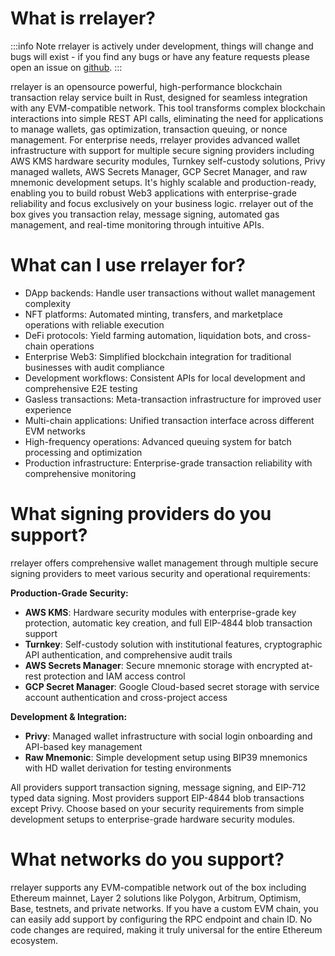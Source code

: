 # What is rrelayer?

:::info
Note rrelayer is actively under development, things will change and bugs will exist - if you find any bugs or have any
feature requests please open an issue on [github](https://github.com/joshstevens19/rrelayer/issues).
:::

rrelayer is an opensource powerful, high-performance blockchain transaction relay service built in Rust, designed for seamless integration with any EVM-compatible network.
This tool transforms complex blockchain interactions into simple REST API calls, eliminating the need for applications to manage wallets, gas optimization, transaction queuing, or nonce management.
For enterprise needs, rrelayer provides advanced wallet infrastructure with support for multiple secure signing providers including AWS KMS hardware security modules, Turnkey self-custody solutions, Privy managed wallets, AWS Secrets Manager, GCP Secret Manager, and raw mnemonic development setups.
It's highly scalable and production-ready, enabling you to build robust Web3 applications with enterprise-grade reliability and focus exclusively on your business logic.
rrelayer out of the box gives you transaction relay, message signing, automated gas management, and real-time monitoring through intuitive APIs.

# What can I use rrelayer for?

- DApp backends: Handle user transactions without wallet management complexity
- NFT platforms: Automated minting, transfers, and marketplace operations with reliable execution
- DeFi protocols: Yield farming automation, liquidation bots, and cross-chain operations
- Enterprise Web3: Simplified blockchain integration for traditional businesses with audit compliance
- Development workflows: Consistent APIs for local development and comprehensive E2E testing
- Gasless transactions: Meta-transaction infrastructure for improved user experience
- Multi-chain applications: Unified transaction interface across different EVM networks
- High-frequency operations: Advanced queuing system for batch processing and optimization
- Production infrastructure: Enterprise-grade transaction reliability with comprehensive monitoring

# What signing providers do you support?

rrelayer offers comprehensive wallet management through multiple secure signing providers to meet various security and operational requirements:

**Production-Grade Security:**
- **AWS KMS**: Hardware security modules with enterprise-grade key protection, automatic key creation, and full EIP-4844 blob transaction support
- **Turnkey**: Self-custody solution with institutional features, cryptographic API authentication, and comprehensive audit trails
- **AWS Secrets Manager**: Secure mnemonic storage with encrypted at-rest protection and IAM access control
- **GCP Secret Manager**: Google Cloud-based secret storage with service account authentication and cross-project access

**Development & Integration:**
- **Privy**: Managed wallet infrastructure with social login onboarding and API-based key management
- **Raw Mnemonic**: Simple development setup using BIP39 mnemonics with HD wallet derivation for testing environments

All providers support transaction signing, message signing, and EIP-712 typed data signing. Most providers support EIP-4844 blob transactions except Privy. Choose based on your security requirements from simple development setups to enterprise-grade hardware security modules.

# What networks do you support?

rrelayer supports any EVM-compatible network out of the box including Ethereum mainnet, Layer 2 solutions like Polygon, Arbitrum, Optimism, Base, testnets, and private networks. If you have a custom EVM chain, you can easily add support by configuring the RPC endpoint and chain ID. No code changes are required, making it truly universal for the entire Ethereum ecosystem.
